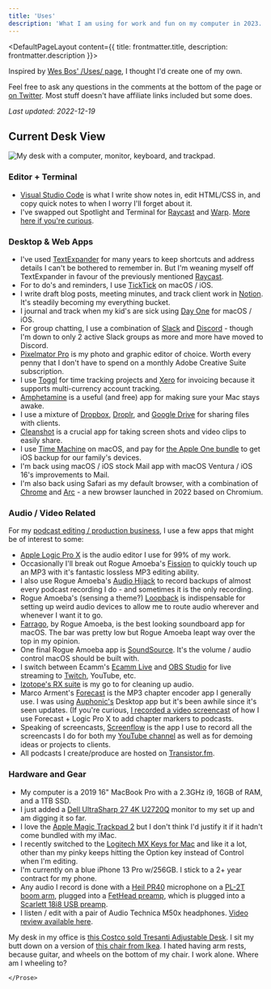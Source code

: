 ```yaml
---
title: 'Uses'
description: 'What I am using for work and fun on my computer in 2023.'
---
```


<DefaultPageLayout content={{ title: frontmatter.title, description: frontmatter.description }}>
    <Prose>

Inspired by <a href="https://wesbos.com/uses/">Wes Bos' /Uses/ page</a>, I thought I'd create one of my own.

Feel free to ask any questions in the comments at the bottom of the page or <a href="https://twitter.com/ichris">on Twitter</a>. Most stuff doesn't have affiliate links included but some does.

*Last updated: 2022-12-19*

## Current Desk View

![My desk with a computer, monitor, keyboard, and trackpad.](/images/img_8111.jpg)

### Editor + Terminal

* [Visual Studio Code](https://code.visualstudio.com) is what I write show notes in, edit HTML/CSS in, and copy quick notes to when I worry I'll forget about it. 
* I've swapped out Spotlight and Terminal for [Raycast](https://www.raycast.com/) and [Warp](https://www.warp.dev/). [More here if you're curious](https://chrisenns.com/2022/10/breaking-macos-rule/).

### Desktop &amp; Web Apps

* I've used <a href="https://smilesoftware.com/textexpander">TextExpander</a> for many years to keep shortcuts and address details I can't be bothered to remember in. But I'm weaning myself off TextExpander in favour of the previously mentioned [Raycast](https://www.raycast.com/).
* For to do's and reminders, I use <a href="https://ticktick.com/">TickTick</a> on macOS / iOS.
* I write draft blog posts, meeting minutes, and track client work in <a href="http://notion.so">Notion</a>. It's steadily becoming my everything bucket.
* I journal and track when my kid's are sick using <a href="https://dayone.me">Day One</a> for macOS / iOS. 
* For group chatting, I use a combination of <a href="https://slack.com">Slack</a> and <a href="https://discordapp.com">Discord</a> - though I'm down to only 2 active Slack groups as more and more have moved to Discord.
* <a href="https://www.pixelmator.com">Pixelmator Pro</a> is my photo and graphic editor of choice. Worth every penny that I don't have to spend on a monthly Adobe Creative Suite subscription.
* I use <a href="https://toggl.com/">Toggl</a> for time tracking projects and <a href="https://www.xero.com/ca/">Xero</a> for invoicing because it supports multi-currency account tracking.
* <a href="https://itunes.apple.com/us/app/amphetamine/id937984704">Amphetamine</a> is a useful (and free) app for making sure your Mac stays awake.
* I use a mixture of <a href="http://db.tt/czHe7sK">Dropbox</a>, <a href="https://droplr.com">Droplr</a>, and <a href="https://drive.google.com">Google Drive</a> for sharing files with clients.
* <a href="https://cleanshot.com/">Cleanshot</a> is a crucial app for taking screen shots and video clips to easily share.
* I use <a href="https://support.apple.com/en-us/HT201250">Time Machine</a> on macOS, and pay for [the Apple One bundle](https://www.apple.com/ca/apple-one/) to get iOS backup for our family's devices.
* I'm back using macOS / iOS stock Mail app with macOS Ventura / iOS 16's improvements to Mail. 
* I'm also back using Safari as my default browser, with a combination of [Chrome](https://www.google.com/chrome) and [Arc](https://arc.net/gift/623b488) - a new browser launched in 2022 based on Chromium.

### Audio / Video Related

For my <a href="https://www.lemonproductions.ca">podcast editing / production business</a>, I use a few apps that might be of interest to some:

* <a href="https://www.apple.com/logic-pro/">Apple Logic Pro X</a> is the audio editor I use for 99% of my work.
* Occasionally I'll break out Rogue Amoeba's <a href="https://rogueamoeba.com/fission/">Fission</a> to quickly touch up an MP3 with it's fantastic lossless MP3 editing ability.
* I also use Rogue Amoeba's <a href="https://rogueamoeba.com/audiohijack/">Audio Hijack</a> to record backups of almost every podcast recording I do - and sometimes it is the only recording.
* Rogue Amoeba's (sensing a theme?) <a href="https://rogueamoeba.com/loopback/">Loopback</a> is indispensable for setting up weird audio devices to allow me to route audio wherever and whenever I want it to go.
* <a href="https://rogueamoeba.com/farrago/">Farrago</a>, by Rogue Amoeba, is the best looking soundboard app for macOS. The bar was pretty low but Rogue Amoeba leapt way over the top in my opinion.
* One final Rogue Amoeba app is <a href="https://rogueamoeba.com/soundsource/">SoundSource</a>. It's the volume / audio control macOS should be built with.
* I switch between Ecamm's <a href="https://www.ecamm.com/mac/ecammlive/">Ecamm Live</a> and <a href="https://obsproject.com">OBS Studio</a> for live streaming to <a href="http://goodstuff.fm/twitch/">Twitch</a>, YouTube, etc.
* <a href="https://www.izotope.com/en/products/repair-and-edit/rx.html">Izotope's RX suite</a> is my go to for cleaning up audio.
* Marco Arment's <a href="https://overcast.fm/forecast">Forecast</a> is the MP3 chapter encoder app I generally use. I was using <a href="https://auphonic.com">Auphonic's</a> Desktop app but it's been awhile since it's seen updates. (If you're curious, <a href="https://www.lemonproductions.ca/how-to-add-chapter-markers-to-podcasts/">I recorded a video screencast</a> of how I use Forecast + Logic Pro X to add chapter markers to podcasts.
* Speaking of screencasts, <a href="https://www.telestream.net/screenflow/">Screenflow</a> is the app I use to record all the screencasts I do for both my <a href="http://youtube.com/c/lemonproductionsca?sub_confirmation=1">YouTube channel</a> as well as for demoing ideas or projects to clients.
* All podcasts I create/produce are hosted on <a href="https://transistor.fm/?via=chris">Transistor.fm</a>.

### Hardware and Gear

* My computer is a 2019 16" MacBook Pro with a 2.3GHz i9, 16GB of RAM, and a 1TB SSD.
* I just added a [Dell UltraSharp 27 4K U2720Q](https://www.dell.com/en-ca/shop/accessories/apd/210-AVJV) monitor to my set up and am digging it so far.
* I love the [Apple Magic Trackpad 2](https://www.apple.com/shop/product/MJ2R2LL/A/magic-trackpad-2-silver) but I don't think I'd justify it if it hadn't come bundled with my iMac.
* I recently switched to the [Logitech MX Keys for Mac](https://www.logitech.com/en-ca/products/keyboards/mx-keys-mac-wireless-keyboard.920-009552.html) and like it a lot, other than my pinky keeps hitting the Option key instead of Control when I'm editing.
* I'm currently on a blue iPhone 13 Pro w/256GB. I stick to a 2+ year contract for my phone.
* Any audio I record is done with a [Heil PR40](https://heilsound.com/products/pr-40/) microphone on a [PL-2T boom arm](https://heilsound.com/products/pl2t-2/), plugged into a [FetHead preamp](https://www.tritonaudio.com/fethead.html), which is plugged into a [Scarlett 18i8 USB preamp](https://focusrite.com/usb-audio-interface/scarlett/scarlett-18i8).
* I listen / edit with a pair of Audio Technica M50x headphones. [Video review available here](https://www.youtube.com/watch?v=ajdK-1CW2mE).

My desk in my office is [this Costco sold Tresanti Adjustable Desk](https://www.costco.ca/Tresanti-Adjustable-Desk.product.100423106.html). I sit my butt down on a version of [this chair from Ikea](https://www.ikea.com/ca/en/catalog/products/S99261003/). I hated having arm rests, because guitar, and wheels on the bottom of my chair. I work alone. Where am I wheeling to?

    </Prose>
</DefaultPageLayout>
